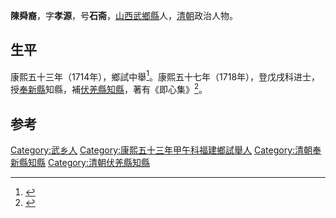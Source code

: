 {{Otheruses|other=名为陳舜裔的其他人物|陳舜裔}}
{{Otheruses|other=名为陈石斋的其他人物|陈石斋}}

'''陳舜裔'''，字'''孝源'''，号'''石斋'''，[[山西|山西]][[武鄉縣|武鄉縣]]人，[[清朝|清朝]]政治人物。

== 生平 ==
康熙五十三年（1714年），鄉試中舉<ref>{{cite book|author1=福州市地方志编纂委员会|editor=（清）徐景熹主修|title=福州府志 中|date=2001年7月|publisher=福州：海风出版社|isbn=7-80597-361-X|pages=709|accessdate=2016-11-09}}</ref>。康熙五十七年（1718年），登戊戌科进士，授[[奉新縣|奉新縣]]知縣，補[[伏羌縣|伏羌縣]][[知縣|知縣]]，著有《即心集》<ref>{{cite news|author=长治市地方志办公室主办|title=武乡县进士名录|url=http://www.dfz.changzhi.gov.cn/960rn.jsp?urltype=news.NewsContentUrl&wbnewsid=232152&wbtreeid=21514|accessdate=2013-08-19|newspaper=长治市情网|deadurl=yes|archiveurl=https://web.archive.org/web/20130818223824/http://www.dfz.changzhi.gov.cn/960rn.jsp?urltype=news.NewsContentUrl&wbnewsid=232152&wbtreeid=21514|archivedate=2013-08-18}}</ref>。

==参考==
{{reflist}}

{{康熙五十七年戊戌科殿試金榜}}

{{Authority control}}

{{DEFAULTSORT:Chen陈}}
[[Category:武乡人|Category:武乡人]]
[[Category:康熙五十三年甲午科福建鄉試舉人|Category:康熙五十三年甲午科福建鄉試舉人]]
[[Category:清朝奉新縣知縣|Category:清朝奉新縣知縣]]
[[Category:清朝伏羌縣知縣|Category:清朝伏羌縣知縣]]


{{清朝人物小作品}}
